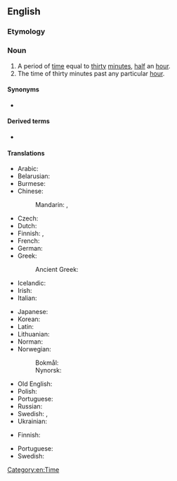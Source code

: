 ==English==

===Etymology===
{{prefix|en|half|hour}}

===Noun===
{{en-noun|head=[[half]]-[[hour]]}}

# A period of [[time]] equal to [[thirty]] [[minute]]s, [[half]] an [[hour]].
# The time of thirty minutes past any particular [[hour]].

====Synonyms====
* {{sense|a thirty minute period of time}} {{l|en|half an hour}}

====Derived terms====
* {{l|en|half-hourly}}

====Translations====
{{trans-top|period}}
* Arabic: {{t|ar|نِصْف سَاعَة}}
* Belarusian: {{t|be|паўгадзі́ны}}
* Burmese: {{t+|my|နာရီဝက်}}
* Chinese:
*: Mandarin: {{t+|cmn|半小時}}, {{t+|cmn|半小时|tr=bànxiǎoshí}}
* Czech: {{t+|cs|půlhodina|f}}
* Dutch: {{t+|nl|halfuur|n}}
* Finnish: {{t|fi|[[puoli]] [[tunti|tuntia]]}}, {{t|fi|puolituntinen}}
* French: {{t+|fr|demi-heure|f}}
* German: {{t|de|halbe Stunde|f}}
* Greek:
*: Ancient Greek: {{t|grc|ἡμιώριον|n}}
* Icelandic: {{t|is|hálftími|m}}
* Irish: {{t|ga|leathuair}}
* Italian: {{t+|it|mezz'ora|f}}
{{trans-mid}}
* Japanese: {{t+|ja|半時間|tr=はんじかん, hanjikan|sc=Jpan}}
* Korean: {{t|ko|반시간 (半時間)}}
* Latin: {{t|la|sēmihōra|f}}
* Lithuanian: {{t|lt|pusvalanduko}}
* Norman: {{t|nrf|démi-heuthe|f}}
* Norwegian:
*: Bokmål: {{t|nb|halvtime|m}}
*: Nynorsk: {{t|nn|halvtime|m}}
* Old English: {{t|ang|healf tīd|f}}
* Polish: {{t|pl|pół godziny}}
* Portuguese: {{t|pt|[[meia]] [[hora]]|f}}
* Russian: {{t+|ru|полчаса́|n-p}}
* Swedish: {{t+|sv|halvtimme|c}}, {{t+|sv|halvtimma|c}}
* Ukrainian: {{t|uk|півгоди́ни}}
{{trans-bottom}}

{{trans-top|time}}
* Finnish: {{t+|fi|puoli}}
{{trans-mid}}
* Portuguese: {{t+|pt|meia|f}}
* Swedish: {{t+|sv|halv}}
{{trans-bottom}}

[[Category:en:Time]]